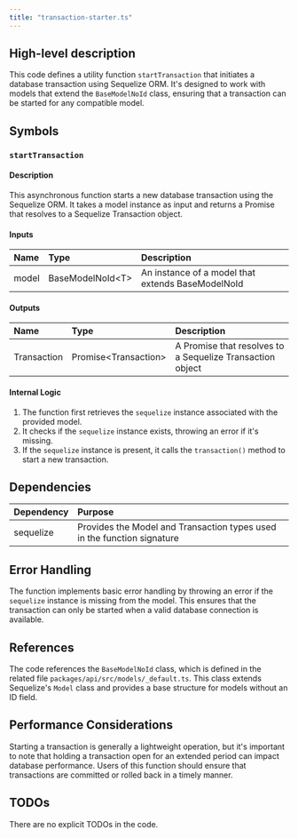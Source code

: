 ```yaml
---
title: "transaction-starter.ts"
---
```


## High-level description
This code defines a utility function `startTransaction` that initiates a database transaction using Sequelize ORM. It's designed to work with models that extend the `BaseModelNoId` class, ensuring that a transaction can be started for any compatible model.

## Symbols

### `startTransaction`
#### Description
This asynchronous function starts a new database transaction using the Sequelize ORM. It takes a model instance as input and returns a Promise that resolves to a Sequelize Transaction object.

#### Inputs
| Name | Type | Description |
|:-----|:-----|:------------|
| model | BaseModelNoId&lt;T&gt; | An instance of a model that extends BaseModelNoId |

#### Outputs
| Name | Type | Description |
|:-----|:-----|:------------|
| Transaction | Promise&lt;Transaction&gt; | A Promise that resolves to a Sequelize Transaction object |

#### Internal Logic
1. The function first retrieves the `sequelize` instance associated with the provided model.
2. It checks if the `sequelize` instance exists, throwing an error if it's missing.
3. If the `sequelize` instance is present, it calls the `transaction()` method to start a new transaction.

## Dependencies
| Dependency | Purpose |
|:-----------|:--------|
| sequelize | Provides the Model and Transaction types used in the function signature |

## Error Handling
The function implements basic error handling by throwing an error if the `sequelize` instance is missing from the model. This ensures that the transaction can only be started when a valid database connection is available.

## References
The code references the `BaseModelNoId` class, which is defined in the related file `packages/api/src/models/_default.ts`. This class extends Sequelize's `Model` class and provides a base structure for models without an ID field.

## Performance Considerations
Starting a transaction is generally a lightweight operation, but it's important to note that holding a transaction open for an extended period can impact database performance. Users of this function should ensure that transactions are committed or rolled back in a timely manner.

## TODOs
There are no explicit TODOs in the code.